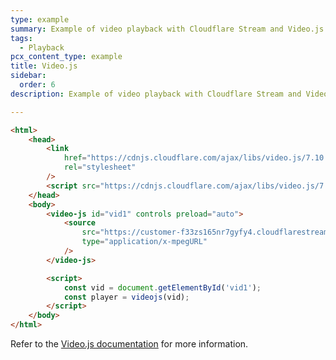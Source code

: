 ```yaml
---
type: example
summary: Example of video playback with Cloudflare Stream and Video.js
tags:
  - Playback
pcx_content_type: example
title: Video.js
sidebar:
  order: 6
description: Example of video playback with Cloudflare Stream and Video.js

---
```


```html
<html>
	<head>
		<link
			href="https://cdnjs.cloudflare.com/ajax/libs/video.js/7.10.2/video-js.min.css"
			rel="stylesheet"
		/>
		<script src="https://cdnjs.cloudflare.com/ajax/libs/video.js/7.10.2/video.min.js"></script>
	</head>
	<body>
		<video-js id="vid1" controls preload="auto">
			<source
				src="https://customer-f33zs165nr7gyfy4.cloudflarestream.com/6b9e68b07dfee8cc2d116e4c51d6a957/manifest/video.m3u8"
				type="application/x-mpegURL"
			/>
		</video-js>

		<script>
			const vid = document.getElementById('vid1');
			const player = videojs(vid);
		</script>
	</body>
</html>
```

Refer to the [Video.js documentation](https://docs.videojs.com/) for more information.
